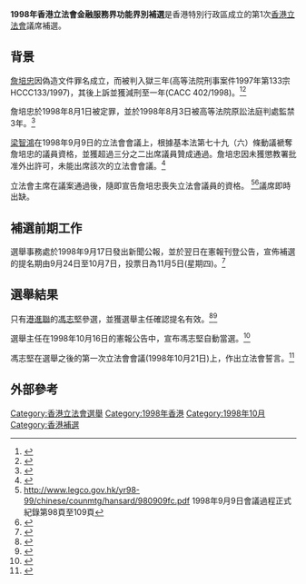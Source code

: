 {{Infobox Election|election_name=1998年香港立法會<br>金融服務界功能界別補選
|country=Hong Kong
|type=<!--Please do not change this-->presidential<!-- For by-elections the infobox works better if classed as presidential-->
|ongoing=no
|previous_election=1998年香港立法會選舉
|previous_year=1998年5月
|next_election=1998年香港立法會區域市政局功能界別補選
|next_year=1998年10月
|seats_for_election=
|election_date=1998年10月16日
|image1=
|candidate1=[[馮志堅|馮志堅]]
|alliance1=建制派 (香港)
|party1=[[香港協進聯盟|港進聯]]
|popular_vote1=自動當選
|percentage1=
|title=金融服務界別議員
|before_election=[[詹培忠|詹培忠]]
|before_party=獨立
|after_election=[[馮志堅|馮志堅]]
|after_party=港進聯}}

'''1998年香港立法會金融服務界功能界別補選'''是香港特別行政區成立的第1次[[香港立法會|香港立法會]]議席補選。

== 背景 ==
[[詹培忠|詹培忠]]因偽造文件罪名成立，而被判入獄三年(高等法院刑事案件1997年第133宗 HCCC133/1997)，其後上訴並獲減刑至一年(CACC 402/1998)。<ref>{{Cite web|title=HKSAR v. CHIM PUI CHUNG [1998] HKCA 190 Appeal History (English); CACC 402/1998 (8 December 1998)|url=https://www.hklii.org/eng/hk/cases/hkca/1998/190_appeal_history.html|access-date=2022-05-15|work=www.hklii.org}}</ref><ref>{{Cite web|title=HKSAR v. CHIM PUI CHUNG [1998] HKCA 190; CACC 402/1998 (8 December 1998)|url=https://www.hklii.org/eng/hk/cases/hkca/1998/190.html|access-date=2022-05-15|work=www.hklii.org}}</ref>

詹培忠於1998年8月1日被定罪，並於1998年8月3日被高等法院原訟法庭判處監禁3年。<ref>{{Cite web|title=立法會會議(議程)1998年9月9日|url=https://www.legco.gov.hk/yr98-99/chinese/counmtg/agenda/cord0909.htm|access-date=2022-05-15|work=www.legco.gov.hk}}</ref>

[[梁智鴻|梁智鴻]]在1998年9月9日的立法會會議上，根據基本法第七十九（六）條動議褫奪詹培忠的議員資格，並獲超過三分之二出席議員贊成通過。詹培忠因未獲懲教署批准外出許可，未能出席該次的立法會會議。<ref>{{Cite web|title=懲教署聲明|url=https://www.info.gov.hk/gia/general/199809/08/0908csd.htm|access-date=2022-05-15|date=1998-09-08}}</ref>

立法會主席在議案通過後，隨即宣告詹培忠喪失立法會議員的資格。 <ref>http://www.legco.gov.hk/yr98-99/chinese/counmtg/hansard/980909fc.pdf {{Wayback|url=http://www.legco.gov.hk/yr98-99/chinese/counmtg/hansard/980909fc.pdf|date=20190513071957}} 1998年9月9日會議過程正式紀錄第98頁至109頁</ref><ref>{{Cite web |url=http://www.legco.gov.hk/yr98-99/chinese/counmtg/voting/v0909983.htm |title=立法會會議 - 投票結果 1998年9月9日 |accessdate=2016年11月17日 |archive-date=2019年11月1日 |archive-url=https://web.archive.org/web/20191101080553/https://www.legco.gov.hk/yr98-99/chinese/counmtg/voting/v0909983.htm |dead-url=no }}</ref>議席即時出缺。

== 補選前期工作 ==
選舉事務處於1998年9月17日發出新聞公報，並於翌日在憲報刊登公告，宣佈補選的提名期由9月24日至10月7日，投票日為11月5日(星期四)。<ref>{{Cite web|title=立法會金融服務界補選十一月五日舉行|url=https://www.info.gov.hk/gia/general/199809/17/0917111.htm|access-date=2022-05-15|date=1998-09-17}}</ref>

== 選舉結果 ==
只有[[香港協進聯盟|港進聯]]的[[馮志堅|馮志堅]]參選，並獲選舉主任確認提名有效。<ref>{{Cite web|title=立法會金融服務界功能界別補選接獲一份提名表格|url=https://www.info.gov.hk/gia/general/199809/24/0924066.htm|date=1998-09-24}}</ref><ref>{{Cite web|title=立法會金融服務界功能界別補選共接獲一份提名表|url=https://www.info.gov.hk/gia/general/199810/07/1007137.htm|date=1998-10-07}}</ref>

選舉主任在1998年10月16日的憲報公告中，宣布馮志堅自動當選。<ref>{{Cite web|title=立法會區局功能界別選民下周接獲投票通知書|url=http://www.info.gov.hk/gia/general/199810/16/1016154.htm|accessdate=2016-11-17|date=1998-10-16|archive-url=https://web.archive.org/web/20170510090852/http://www.info.gov.hk/gia/general/199810/16/1016154.htm|archive-date=2017-05-10|dead-url=no}}</ref>

馮志堅在選舉之後的第一次立法會會議(1998年10月21日)上，作出立法會誓言。<ref>{{Cite web|title=立法會會議 (會議紀要) 1998年10月21日|url=https://www.legco.gov.hk/yr98-99/chinese/counmtg/minutes/mn211098.htm|access-date=2022-05-15|work=www.legco.gov.hk}}</ref>

== 外部參考 ==
{{reflist}}
{{香港立法會選舉|year=1998}}
{{香港選舉}}
[[Category:香港立法會選舉|Category:香港立法會選舉]]
[[Category:1998年香港|Category:1998年香港]]
[[Category:1998年10月|Category:1998年10月]]
[[Category:香港補選|Category:香港補選]]